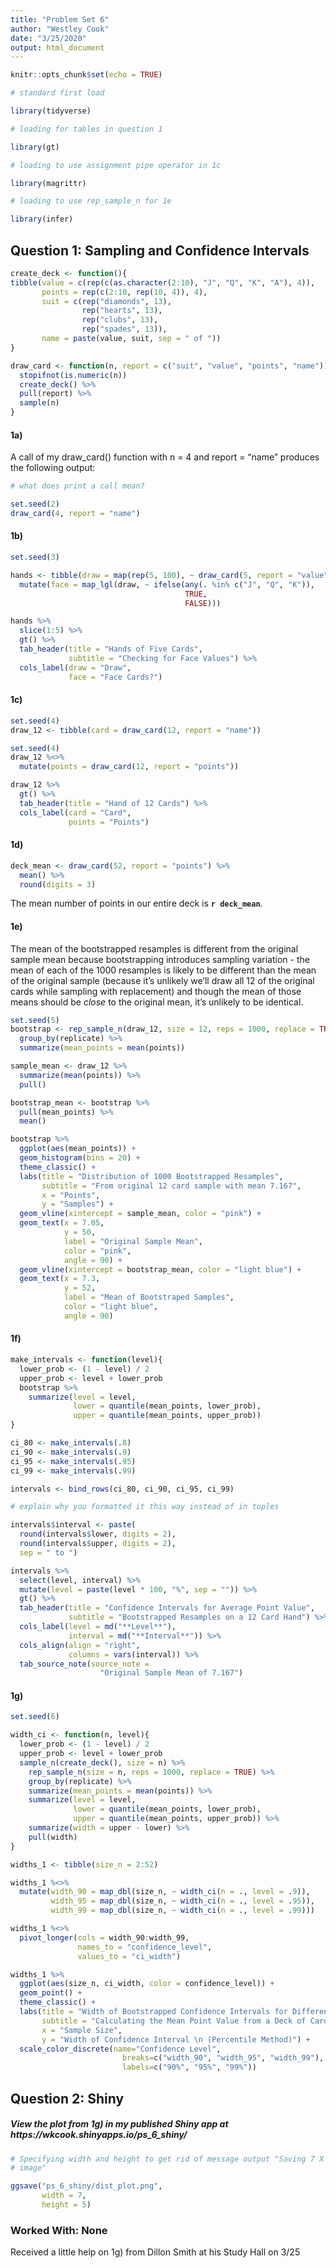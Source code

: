 ```yaml
---
title: "Problem Set 6"
author: "Westley Cook"
date: "3/25/2020"
output: html_document
---
```


```r
knitr::opts_chunk$set(echo = TRUE)

# standard first load

library(tidyverse)

# loading for tables in question 1

library(gt)

# loading to use assignment pipe operator in 1c

library(magrittr)

# loading to use rep_sample_n for 1e

library(infer)

```

## Question 1: Sampling and Confidence Intervals

```r

create_deck <- function(){
tibble(value = c(rep(c(as.character(2:10), "J", "Q", "K", "A"), 4)),
       points = rep(c(2:10, rep(10, 4)), 4),
       suit = c(rep("diamonds", 13),
                rep("hearts", 13),
                rep("clubs", 13),
                rep("spades", 13)),
       name = paste(value, suit, sep = " of "))
}

draw_card <- function(n, report = c("suit", "value", "points", "name")){
  stopifnot(is.numeric(n))
  create_deck() %>% 
  pull(report) %>% 
  sample(n)
}

```

#### 1a)

A call of my draw_card() function with n = 4 and report = "name" produces the following output:

```r

# what does print a call mean?

set.seed(2)
draw_card(4, report = "name")

```

#### 1b)

```r

set.seed(3)

hands <- tibble(draw = map(rep(5, 100), ~ draw_card(5, report = "value"))) %>% 
  mutate(face = map_lgl(draw, ~ ifelse(any(. %in% c("J", "Q", "K")),
                                       TRUE,
                                       FALSE)))

hands %>% 
  slice(1:5) %>% 
  gt() %>% 
  tab_header(title = "Hands of Five Cards",
             subtitle = "Checking for Face Values") %>% 
  cols_label(draw = "Draw",
             face = "Face Cards?")

```

#### 1c)

```r

set.seed(4)
draw_12 <- tibble(card = draw_card(12, report = "name"))

set.seed(4)
draw_12 %<>% 
  mutate(points = draw_card(12, report = "points"))

draw_12 %>% 
  gt() %>% 
  tab_header(title = "Hand of 12 Cards") %>% 
  cols_label(card = "Card",
             points = "Points")

```

#### 1d)

```r

deck_mean <- draw_card(52, report = "points") %>% 
  mean() %>% 
  round(digits = 3)

```

The mean number of points in our entire deck is **`r deck_mean`**.

#### 1e)

The mean of the bootstrapped resamples is different from the original sample mean because bootstrapping introduces sampling variation - the mean of each of the 1000 resamples is likely to be different than the mean of the original sample (because it's unlikely we'll draw all 12 of the original cards while sampling with replacement) and though the mean of those means should be *close* to the original mean, it's unlikely to be identical.

```r

set.seed(5)
bootstrap <- rep_sample_n(draw_12, size = 12, reps = 1000, replace = TRUE) %>% 
  group_by(replicate) %>% 
  summarize(mean_points = mean(points))

sample_mean <- draw_12 %>% 
  summarize(mean(points)) %>% 
  pull()

bootstrap_mean <- bootstrap %>% 
  pull(mean_points) %>% 
  mean()

bootstrap %>% 
  ggplot(aes(mean_points)) +
  geom_histogram(bins = 20) +
  theme_classic() +
  labs(title = "Distribution of 1000 Bootstrapped Resamples",
       subtitle = "From original 12 card sample with mean 7.167",
       x = "Points",
       y = "Samples") +
  geom_vline(xintercept = sample_mean, color = "pink") +
  geom_text(x = 7.05,
            y = 50,
            label = "Original Sample Mean",
            color = "pink",
            angle = 90) +  
  geom_vline(xintercept = bootstrap_mean, color = "light blue") +
  geom_text(x = 7.3,
            y = 52,
            label = "Mean of Bootstraped Samples",
            color = "light blue",
            angle = 90)

```

#### 1f)

```r

make_intervals <- function(level){
  lower_prob <- (1 - level) / 2
  upper_prob <- level + lower_prob
  bootstrap %>% 
    summarize(level = level,
              lower = quantile(mean_points, lower_prob),
              upper = quantile(mean_points, upper_prob))
}

ci_80 <- make_intervals(.8)
ci_90 <- make_intervals(.9)
ci_95 <- make_intervals(.95)
ci_99 <- make_intervals(.99)

intervals <- bind_rows(ci_80, ci_90, ci_95, ci_99)

# explain why you formatted it this way instead of in tuples

intervals$interval <- paste(
  round(intervals$lower, digits = 2),
  round(intervals$upper, digits = 2),
  sep = " to ")

intervals %>% 
  select(level, interval) %>%  
  mutate(level = paste(level * 100, "%", sep = "")) %>%
  gt() %>% 
  tab_header(title = "Confidence Intervals for Average Point Value",
             subtitle = "Bootstrapped Resamples on a 12 Card Hand") %>% 
  cols_label(level = md("**Level**"),
             interval = md("**Interval**")) %>% 
  cols_align(align = "right",
             columns = vars(interval)) %>% 
  tab_source_note(source_note = 
                    "Original Sample Mean of 7.167")

```

#### 1g)

```r

set.seed(6)

width_ci <- function(n, level){
  lower_prob <- (1 - level) / 2
  upper_prob <- level + lower_prob
  sample_n(create_deck(), size = n) %>% 
    rep_sample_n(size = n, reps = 1000, replace = TRUE) %>% 
    group_by(replicate) %>%   
    summarize(mean_points = mean(points)) %>% 
    summarize(level = level,
              lower = quantile(mean_points, lower_prob),
              upper = quantile(mean_points, upper_prob)) %>% 
    summarize(width = upper - lower) %>% 
    pull(width)
}

widths_1 <- tibble(size_n = 2:52)

widths_1 %<>% 
  mutate(width_90 = map_dbl(size_n, ~ width_ci(n = ., level = .9)),
         width_95 = map_dbl(size_n, ~ width_ci(n = ., level = .95)),
         width_99 = map_dbl(size_n, ~ width_ci(n = ., level = .99)))

widths_1 %<>% 
  pivot_longer(cols = width_90:width_99,
               names_to = "confidence_level",
               values_to = "ci_width")

widths_1 %>% 
  ggplot(aes(size_n, ci_width, color = confidence_level)) +
  geom_point() +
  theme_classic() +
  labs(title = "Width of Bootstrapped Confidence Intervals for Different Sample Sizes",
       subtitle = "Calculating the Mean Point Value from a Deck of Cards",
       x = "Sample Size",
       y = "Width of Confidence Interval \n (Percentile Method)") +
  scale_color_discrete(name="Confidence Level",
                         breaks=c("width_90", "width_95", "width_99"),
                         labels=c("90%", "95%", "99%"))

```

## Question 2: Shiny

##### View the plot from 1g) in my published Shiny app at https://wkcook.shinyapps.io/ps_6_shiny/

```r

# Specifying width and height to get rid of message output "Saving 7 X 5 in
# image"

ggsave("ps_6_shiny/dist_plot.png",
       width = 7,
       height = 5)

```

### Worked With: None
Received a little help on 1g) from Dillon Smith at his Study Hall on 3/25
